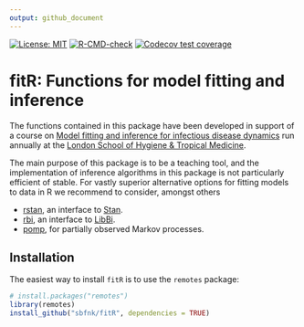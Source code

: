 ```yaml
---
output: github_document
---
```


[![License: MIT](https://img.shields.io/badge/License-MIT-yellow.svg)](https://opensource.org/license/mit/)
[![R-CMD-check](https://github.com/sbfnk/fitR/actions/workflows/R-CMD-check.yaml/badge.svg)](https://github.com/sbfnk/fitR/actions/workflows/R-CMD-check.yaml)
[![Codecov test coverage](https://codecov.io/gh/sbfnk/fitR/branch/main/graph/badge.svg)](https://app.codecov.io/gh/sbfnk/fitR?branch=main)

fitR: Functions for model fitting and inference
====

The functions contained in this package have been developed in support of a course on [Model fitting and inference for infectious disease dynamics](http://sbfnk.github.io/mfiidd/) run annually at the [London School of Hygiene & Tropical Medicine](https://www.lshtm.ac.uk). 

The main purpose of this package is to be a teaching tool, and the implementation of inference algorithms in this package is not particularly efficient of stable. For vastly superior alternative options for fitting models to data in R we recommend to consider, amongst others

- [rstan](https://github.com/stan-dev/rstan), an interface to [Stan](https://mc-stan.org/).
- [rbi](https://github.com/sbfnk/RBi), an interface to [LibBi](https://libbi.org/).
- [pomp](https://github.com/kingaa/pomp), for partially observed Markov processes.

## Installation
The easiest way to install `fitR` is to use the `remotes` package:

```r
# install.packages("remotes")
library(remotes)
install_github("sbfnk/fitR", dependencies = TRUE)
```
